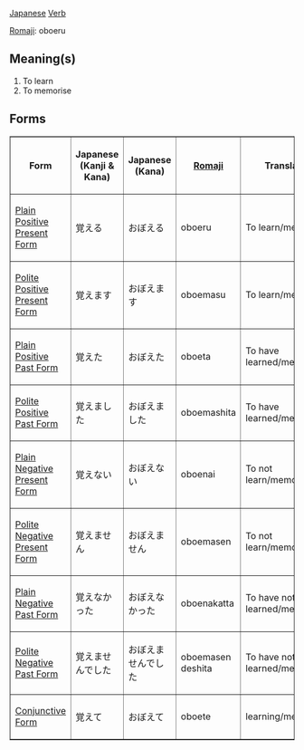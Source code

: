 [[Japanese]] [[Verb]]

[[Romaji]]: oboeru

== Meaning(s) ==
#To learn
#To memorise

== Forms ==

<TABLE border>

<TR>
<TH>Form</TH>
<TH>Japanese<BR>(Kanji & Kana)</TH>
<TH>Japanese<BR>(Kana)</TH>
<TH>[[Romaji]]</TH>
<TH>Translation</TH>
</TR>

<TR>
<TD>[[Japanese Plain Positive Present Form|Plain Positive Present Form]]</TD>
<TD>&#35226;&#12360;&#12427;</TD>
<TD>&#12362;&#12412;&#12360;&#12427;</TD>
<TD>oboeru</TD>
<TD>To learn/memorise</TD>
</TR>

<TR>
<TD>[[Japanese Polite Positive Present Form|Polite Positive Present Form]]</TD>
<TD>&#35226;&#12360;&#12414;&#12377;</TD>
<TD>&#12362;&#12412;&#12360;&#12414;&#12377;</TD>
<TD>oboemasu</TD>
<TD>To learn/memorise</TD>
</TR>

<TR>
<TD>[[Japanese Plain Positive Past Form|Plain Positive Past Form]]</TD>
<TD>&#35226;&#12360;&#12383;</TD>
<TD>&#12362;&#12412;&#12360;&#12383;</TD>
<TD>oboeta</TD>
<TD>To have learned/memorised</TD>
</TR>

<TR>
<TD>[[Japanese Polite Positive Past Form|Polite Positive Past Form]]</TD>
<TD>&#35226;&#12360;&#12414;&#12375;&#12383;</TD>
<TD>&#12362;&#12412;&#12360;&#12414;&#12375;&#12383;</TD>
<TD>oboemashita</TD>
<TD>To have learned/memorised</TD>
</TR>

<TR>
<TD>[[Japanese Plain Negative Present Form|Plain Negative Present Form]]</TD>
<TD>&#35226;&#12360;&#12394;&#12356;</TD>
<TD>&#12362;&#12412;&#12360;&#12394;&#12356;</TD>
<TD>oboenai</TD>
<TD>To not learn/memorise</TD>
</TR>

<TR>
<TD>[[Japanese Polite Negative Present Form|Polite Negative Present Form]]</TD>
<TD>&#35226;&#12360;&#12414;&#12379;&#12435;</TD>
<TD>&#12362;&#12412;&#12360;&#12414;&#12379;&#12435;</TD>
<TD>oboemasen</TD>
<TD>To not learn/memorise</TD>
</TR>

<TR>
<TD>[[Japanese Plain Negative Past Form|Plain Negative Past Form]]</TD>
<TD>&#35226;&#12360;&#12394;&#12363;&#12387;&#12383;</TD>
<TD>&#12362;&#12412;&#12360;&#12394;&#12363;&#12387;&#12383;</TD>
<TD>oboenakatta</TD>
<TD>To have not learned/memorised</TD>
</TR>

<TR>
<TD>[[Japanese Polite Negative Past Form|Polite Negative Past Form]]</TD>
<TD>&#35226;&#12360;&#12414;&#12379;&#12435;&#12391;&#12375;&#12383;</TD>
<TD>&#12362;&#12412;&#12360;&#12414;&#12379;&#12435;&#12391;&#12375;&#12383;</TD>
<TD>oboemasen deshita</TD>
<TD>To have not learned/memorised</TD>
</TR>

<TR>
<TD>[[Japanese Conjunctive Form|Conjunctive Form]]</TD>
<TD>&#35226;&#12360;&#12390;</TD>
<TD>&#12362;&#12412;&#12360;&#12390;</TD>
<TD>oboete</TD>
<TD>learning/memorising</TD>
</TR>

</TABLE>